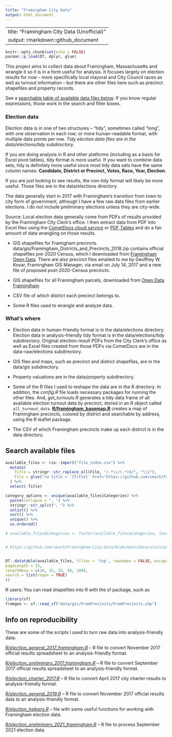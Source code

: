 ```yaml
---
title: "Framingham City Data"
output: html_document
---
```


---
title: "Framingham City Data (Unofficial)"
output: rmarkdown::github_document
---

```r
knitr::opts_chunk$set(echo = FALSE)
pacman::p_load(DT, dplyr, glue)
```

This project aims to collect data about Framingham, Massachusetts and wrangle it so it is in a form useful for analysis. It focuses largely on election results for now -- more specifically local mayoral and City Council races as well as turnout information -- but there are other files here such as precinct shapefiles and property records.

See a [searchable table of available data files below](#search-available-files). If you know regular expressions, those work in the search and filter boxes.

### Election data

Election data is in one of two structures -- "tidy", sometimes called "long", with one observation in each row; or more human-readable format, with multiple data points per row. _Tidy election data files are in the data/elections/tidy subdirectory._

If you are doing analysis in R and other platforms (including as a basis for Excel pivot tables), tidy format is more useful. If you want to combine data sets, tidy is definitely more useful since most tidy data sets have the same column names: **Candidate, District or Precinct, Votes, Race, Year, Election**.  

If you are just looking to see results, the non-tidy format will likely be more useful. Those files are in the data/elections directory.

The data generally start in 2017 with Framingham's transition from town to city form of government, although I have a few raw data files from earlier elections. I do not include preliminary elections unless they are city-wide. 

Source: Local election data generally come from PDFs of results provided by the Framingham City Clerk's office. I then extract data from PDF into Excel files using the [CometDocs cloud service](https://www.cometdocs.com/) or [PDF Tables](https://pdftables.com/) and do a fair amount of data wrangling on those results.


* GIS shapefiles for Framigham precincts. data/gis/Framingham_Districts_and_Precincts_2018.zip contains official shapefiles pre-2020 Census, which I downloaded from [Framingham Open Data](https://data.framinghamma.gov/Community-Development/Framingham-Districts-and-Precincts/9pzx-4i9g). There are also precinct files emailed to me by Geoffrey W. Kovar, Framingham GIS Manager, via email on July 14, 2017 and a new file of proposed post-2020-Census precincts.

* GIS shapefiles for all Framingham parcels, downloaded from [Open Data Framingham](https://data.framinghamma.gov/Community-Development/Framingham-Parcels/5vrm-nj3j)

* CSV file of which district each precinct belongs to.

* Some R files used to wrangle and analyze data.

### What's where

* Election data in human-friendly format is in the data/elections directory. Election data in analysis-friendly tidy format is in the data/elections/tidy subdirectory. Original election-result PDFs from the City Clerk's office as well as Excel files created from those PDFs via CometDocs are in the data-raw/elections subdirectory.

* GIS files and maps, such as precinct and district shapefiles, are in the data/gis subdirectory.

* Property valuations are in the data/property subdirectory.

* Some of the R files I used to reshape the data are in the R directory. In addition, the _config.R_ file loads necessary packages for running the other files. And, *get_turnouts.R* generates a tidy data frame of all available election turnout data by precinct, stored in an R object called `all_turnout_data`. **<a href='https://github.com/smach/Framingham-City-Data/blob/main/R/framingham_basemap.R'>R/framingham_basemap.R</a>** creates a map of Framingham precincts, colored by district and searchable by address, using the R leaflet package.

* The CSV of which Framingham precincts make up each district is in the data directory.

## Search available files

```r

available_files <- rio::import("file_index.csv") %>%
  mutate(
    Title = stringr::str_replace_all(File, "/.*\\/(.*)$/", "\\1"),
    File = glue("<a title = '{Title}' href='https://github.com/smach/Framingham-City-Data/blob/main/{File}'>{File}</a>")
  ) %>%
  select(-Title)

category_options <- unique(available_files$Categories) %>%
  paste(collapse = ", ") %>%
  stringr::str_split(", ") %>%
  unlist() %>%
  sort() %>%
  unique() %>%
  as.ordered()

# available_files$Categories <- factor(available_files$Categories, levels = category_options, ordered = TRUE)


# https://github.com/smach/Framingham-City-Data/blob/main/data/elections/2021_preliminary_turnout_framingham.csv


DT::datatable(available_files, filter = 'top', rownames = FALSE, escape = FALSE, options = list(
pageLength = 15,
lengthMenu = c(10, 15, 25, 50, 100),
search = list(regex = TRUE)
))

```


R users: You can read shapefiles into R with the sf package, such as

```r
library(sf)
framgeo <- sf::read_sf("data/gis/FramPrecincts/FramPrecincts.shp")

```


## Info on reproducibility

These are some of the scripts I used to turn raw data into analysis-friendly data:

*<a href='https://github.com/smach/Framingham-City-Data/blob/main/R/election_general_2017_framingham.R'>R/election_general_2017_framingham.R</a>* -- R file to convert November 2017 official results spreadsheet to an analysis-friendly format.

*<a href='https://github.com/smach/Framingham-City-Data/blob/main/R/election_preliminary_2017_framingham.R'>R/election_preliminary_2017_framingham.R</a>* -- R file to convert September 2017 official results spreadsheet to an analysis-friendly format.

*<a href='https://github.com/smach/Framingham-City-Data/blob/main/R/election_charter_2017.R'>R/election_charter_2017.R</a>* -- R file to convert April 2017 city charter results to analysis-friendly format.

*<a href='https://github.com/smach/Framingham-City-Data/blob/main/R/election_general_2019.R'>R/election_general_2019.R</a>* -- R file to convert November 2017 official results data to an analysis-friendly format.

*<a href='https://github.com/smach/Framingham-City-Data/blob/main/R/election_helpers.R'>R/election_helpers.R</a>* -- file with some useful functions for working with Framingham election data.

*<a href='https://github.com/smach/Framingham-City-Data/blob/main/R/election_preliminary_2021_framingham.R'>R/election_preliminary_2021_framingham.R</a>* -- R file to process September 2021 election data.




